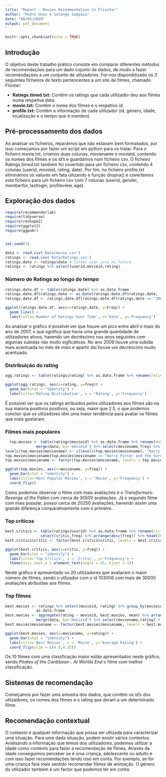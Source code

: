 ```yaml
---
title: "Report - Movies Recommendation in Flixster"
author: "Pedro Unas e Solange Sampaio"
date: "08/05/2020"
output: pdf_document
---
```


```r
knitr::opts_chunk$set(echo = TRUE)
```

## Introdução

O objetivo deste trabalho prático consiste em comparar diferentes métodos de recomendações para um dado cojunto de dados, de modo a fazer recomendações a um conjunto de utlizadores. Foi-nos disponiblizado os 3 seguintes ficheiros de texto pertencentes a um site de filmes, chamado Flixster:

* **Ratings.timed.txt:** Contêm os ratings que cada utilizador deu aos filmes numa respetiva data.
* **movie.txt:** Contêm o nome dos filmes e o respetivo id.
* **profile.txt:** Contêm a informação de cada utilizador (id, género, idade, localização e o tempo que é membro)


## Pré-processamento dos dados 

Ao analisar os ficheiros, reparámos que não estavam bem formatados, por isso começamos por fazer um script em python para os tratar. Para o ficheiro movie.txt, críamos duas colunas, moviename e movieid, contendo os nomes dos filmes e os id's e guardámos num ficheiro csv. O ficheiro Ratings.timed.txt também foi covertido para um ficheiro csv, contendo 4 colunas (userid, movieid, rating, date). Por fim, no ficheiro profile.txt eliminámos os valores em fata uilizando e função dropna() e covertemos este ficheiro para um ficheiro csv com 7 colunas (userid, gender, memberfor, lastlogin, profileview, age).


## Exploração dos dados 

```r

require(recommenderlab)
require(tidyverse)
require(reshape2)
require(ggplot2)
require(ggpubr)


set.seed(1)

data <- read.csv('Data/movie.csv')
ratings <- read.csv('Data/Ratings.csv') 
ratings.date <- ratings$date # Talvez usar isto no futuro 
ratings <- ratings %>% select(userid,movieid,rating)
```


### Número de Ratings ao longo do tempo 
 
 
```r

ratings.date.df <- table(ratings.date) %>% as.data.frame 
ratings.date.df$ratings.date <- as.Date(ratings.date.df$ratings.date, "%Y-%m-%d")
ratings.date.df <- ratings.date.df[ratings.date.df$ratings.date >= "2005-01-01", ] # Little data before this date

ggplot(ratings.date.df, aes(x=ratings.date, y=Freq)) +
  geom_line() + 
  labs(title='Number of Ratings Over Time', x='Date', y='Frequency')
```


Ao analisar o gráfico é possível ver que houve um pico entre abril e maio do ano de 2007, o que sgnifica que havia uma grande quantidade de utilizadores ativos, havendo um decréscimo nos anos seguintes com algumas subidas não muito sigficativas. No ano 2009 houve uma subida mais acentuada no mês de maio e apartir daí houve um decréscimo muito acentuado.

### Distribuição do rating 

```r

agg.ratings <- table(ratings$rating) %>% as.data.frame %>% rename(rating = Var1, freq = Freq)

ggplot(agg.ratings, aes(x=rating, y=freq)) + 
  geom_bar(stat = "identity") +
  labs(title='Rating Distribution', x = 'Rating', y='Frequency')
```

É possível ver que os ratings atribuídos pelos utilizadores aos filmes são na sua maioria positivos positivos, ou seja, maior que 2.5, o que podemos concluir que os utlizadores têm uma maior tendência para avaliar os filmes que mais gostaram. 

### Filmes mais populares

```r

  top.movies <- table(ratings$movieid) %>% as.data.frame %>% rename(movieid = Var1, freq = Freq) %>%
              merge(data, by='movieid') %>% select(moviename,freq) %>% arrange(desc(freq)) %>% head(20)
levels(top.movies$moviename) <- c(levels(top.movies$moviename), "Harry Potter and the Sorcerer's Stone")
top.movies$moviename[top.movies$moviename == "Harry Potter and the Sorcerer's Stone (Harry Potter and the Philosopher's Stone)"] <- "Harry Potter and the Sorcerer's Stone"
top.movies$moviename <- factor(top.movies$moviename, levels = top.movies$moviename[order(top.movies$freq)])

ggplot(top.movies, aes(x=moviename, y=freq)) + 
  geom_bar(stat = "identity") +
  labs(title='Most Popular Movies', x = 'Movie', y='Frequency') +
  coord_flip()

```

Como podemos observar o filme com mais avaliações é o *Transformers: Revenge of the Fallen* com cerca de 30500 avaliações. Já o segundo filme com mais popular, possuí cerca de 20250 avaliações, havendo assim uma grande diferença comparativamente com o primeiro.

### Top críticos


```r

best.critics <- table(ratings$userid) %>% as.data.frame %>% rename(critic = Var1, freq = Freq) %>%
                select(critic,freq) %>% arrange(desc(freq)) %>% head(20)
best.critics$critic <- factor(best.critics$critic, levels = best.critics$critic[order(best.critics$freq)])

ggplot(best.critics, aes(x=critic, y=freq)) + 
  geom_bar(stat = "identity") +
  labs(title='Top Critics', x = 'Critic', y='Frequency') +
  theme(axis.text.x = element_text(angle = 45, hjust = 1))

```

Neste gráfico é apresentado os 20 utilizadores que avaliaram o maior número de filmes, sendo o utlizador com o id 103006 com mais de 30000 avaliações atribuídas aos filmes. 

### Top filmes 

```r

best.movies <- ratings %>% select(movieid, rating) %>% group_by(movieid) %>% filter(n() > 2000) %>% 
              as.data.frame
best.movies <- aggregate(rating ~ movieid, best.movies, mean) %>% arrange(desc(rating)) %>% head(10) %>%
              merge(data, by='movieid') %>% select(moviename,rating) # Originally ≈ 1000 movies 
best.movies$moviename <- factor(best.movies$moviename, levels = best.movies$moviename[order(best.movies$rating)])

ggplot(best.movies, aes(x=moviename, y=rating)) + 
  geom_bar(stat = "identity") +
  labs(title='Best Movies', x = 'Movie', y='Average Rating') +
  coord_flip(ylim = c(4.0,4.25))


```

Os 10 filmes com uma classficação maior estão apresentados neste gráfico, sendo  *Pirates of the Caribbean-. At Worlds End* o filme com melhor classificação.


## Sistemas de recomendação 

Começamos por fazer uma amostra dos dados, que contêm os id's dos utlizadores, os nomes dos filmes e o rating que deram a um determinado filme. 

## Recomendação contextual

O contexto é qualquer informação que possa ser utlizada para caracterizar uma situação. Para uma dada situação, podem existir vários contextos.
Analisando a informação que temos dos utilizadores, podemos utilizar a idade como contexto para fazer a recomendação de filmes. Através da idade conseguimos perceber se é uma criança, adolescente ou adulto e com isso fazer recomendações tendo isso em conta. Por exemplo, se for uma criança fará mais sentido recomendar filmes de animação. 
O género do utilizador tambem é um factor que podemos ter em conta. 
  
